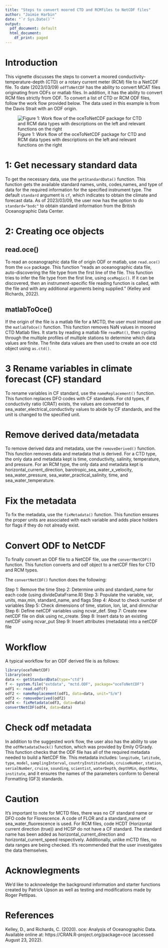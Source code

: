 ```yaml
---
title: "Steps to convert moored CTD and RCMfiles to NetCDF files"
author: "Jaimie Harbin"
date: "`r Sys.Date()`"
output:
  pdf_document: default
  html_document:
    df_print: paged
---
```


# Introduction

This vignette discusses the steps to convert a moored conductivity-temperature-depth (CTD) or a  rotary current meter (RCM) file to a NetCDF file. To date (2023/03/09) `odfToNetCDF` has the ability to convert MCAT files originating from ODFs or matlab files. In addition, it has the ability to convert RCM files strictly from ODF. To convert a list of CTD or RCM ODF files, follow the work flow provided below. The data used in this example is from the Davis Strait with an ODF origin.

![Figure 1: Work flow of the oceToNetCDF package for CTD and RCM data types with descriptions on the left and relevant functions on the right](ctd_rcm_diagram.png)

# 1: Get necessary standard data

To get the necessary data, use the `getStandardData()` function. This function gets the available standard names, units, codes,names, and type of data for the required information for the specified instrument type. The default `standard` argument is `cf`, which indicates to obtain the climate and forecast data. As of 2023/03/09, the user now has the option to do `standard="bodc"` to obtain standard information from the British Oceanographic Data Center.


# 2: Creating oce objects

## read.oce()

To read an oceanographic data file of origin ODF or matlab, use `read.oce()` from the `oce` package. This function "reads an oceanographic data file, auto-discovering the file type from the first line of the file. This function tries to infer the file type from the first line, using `oceMagic()`. If it can be discovered, then an instrument-specific file reading function is called, with the file and with any additional arguments being supplied." (Kelley and Richards, 2022).

## matlabToOce()

If the origin of the file is a matlab file for a MCTD, the user must instead use the `matlabToOce()` function. This function removes NaN values in moored CTD Matlab files. It starts by reading a matlab file `readMat()`, then cycling through the multiple profiles of multiple stations to determine which data values are finite. The finite data values are then used to create an oce ctd object using `as.ctd()`.

# 3 Rename variables in climate forecast (CF) standard

To rename variables in CF standard, use the `nameReplacement()` function. This function replaces DFO codes with CF standards. For ctd types, if conductivity ratio (CRAT) exists, the values are converted to sea_water_electrical_conductivity values to abide by CF standards, and the unit is changed to the specified unit.

# Remove derived data/metadata

To remove derived data and metadata, use the `removeDerived()` function. This function removes data and metadata that is derived. For a CTD type, the only data and metadata kept is time, conductivity, salinity, temperature, and pressure. For an RCM type, the only data and metadata kept is horizontal_current_direction, barotropic_sea_water_x_velocity, sea_water_pressure, sea_water_practical_salinity,
time, and sea_water_temperature.

# Fix the metadata

To fix the metadata, use the `fixMetadata()` function. This function ensures the proper units are associated with each variable and adds place holders for flags if they do not already exist.

# Convert ODF to NetCDF

To finally convert an ODF file to a NetCDF file, use the `convertNetCDF()` function. This function converts and odf object to a netCDF files for CTD and RCM types.

The `convertNetCDF()` function does the following:

Step 1: Remove the time
Step 2: Determine units and standard_name for each code (using divideDataFrame.R)
Step 3: Populate the variable, var, units, max,min, standard_name, and flags
Step 4: About to check number of variables
Step 5: Check dimensions of time, station, lon, lat, and dimnchar
Step 6: Define netCDF variables using ncvar_def.
Step 7: Create  new netCDF file on disk using nc_create.
Step 8: Insert data to an existing netCDF using ncvar_put
Step 9: Insert attributes (metadata) into a netCDF file

# Workflow

A typical workflow for an ODF derived file is as follows:

```r
library(oceToNetCDF)
library(oce)
data <- getStandardData(type="ctd")
f <- system.file("extdata", "mctd.ODF", package="oceToNetCDF")
odf1 <- read.odf(f)
odf2 <- nameReplacement(odf1, data=data, unit="S/m")
odf3 <- removeDerived(odf2)
odf4 <- fixMetadata(odf3, data=data)
convertNetCDF(odf4, data=data)
```      


# Check odf metadata

In addition to the suggested work flow, the user also has the ability to use the `odfMetadataCheck()` function, which was 
provided by Emily O'Grady. This function checks that the ODF file has all of the required metadata needed to build a NetCDF file. This metadata includes: `longitude`, `latitude`, `type`, `model`, `samplingInterval`, `countryInstituteCode`, `cruiseNumber`, `station`, `serialNumber`, `cruise`, `sounding`, `scientist`, `waterDepth`, `depthMin`, `depthMax`, `institute`, and it ensures the names of the parameters conform to General Formatting (GF3) standards.

# Caution

It's important to note for MCTD files, there was no CF standard name or DFO code for Florescence. A code of FLOR and a standard_name of sea_water_fluorescence is used. For RCM files, code HCDT (Horizontal current direction (true)) and HCSP do not have a CF standard. The standard name has been added as horizontal_current_direction and horizontal_current_speed respectively. Additionally, unlike mCTD files, no data ranges are being checked. It's recommended that the user investigates the data themselves.

# Acknowlegments

We'd like to acknowledge the background information and starter functions created by Patrick Upson as well as testing and modifications made by Roger Pettipas.

# References

Kelley, D., and Richards, C. (2020). oce: Analysis of Oceanographic Data. Available online at: https://CRAN.R-project.org/package=oce (accessed August 23, 2022).


